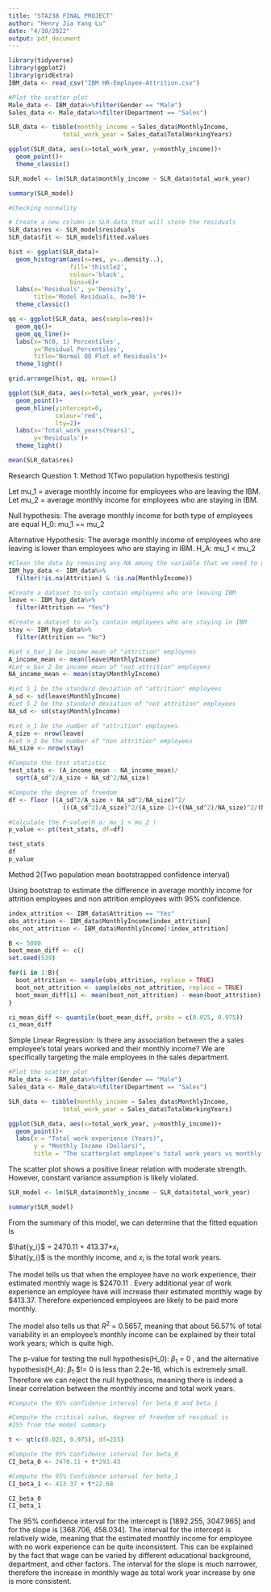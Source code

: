 ```yaml
---
title: "STA238 FINAL PROJECT"
author: "Henry Jia Yang Lu"
date: "4/10/2022"
output: pdf_document
---
```


```r
library(tidyverse)
library(ggplot2)
library(gridExtra)
IBM_data <- read_csv("IBM HR-Employee-Attrition.csv")
```

```r
#Plot the scatter plot
Male_data <- IBM_data%>%filter(Gender == "Male")
Sales_data <- Male_data%>%filter(Department == "Sales")

SLR_data <- tibble(monthly_income = Sales_data$MonthlyIncome, 
               total_work_year = Sales_data$TotalWorkingYears)

ggplot(SLR_data, aes(x=total_work_year, y=monthly_income))+
  geom_point()+
  theme_classic()

SLR_model <- lm(SLR_data$monthly_income ~ SLR_data$total_work_year)

summary(SLR_model)
```


```r
#Checking normality 

# Create a new column in SLR.data that will store the residuals
SLR_data$res <- SLR_model$residuals
SLR_data$fit <- SLR_model$fitted.values

hist <- ggplot(SLR_data)+
  geom_histogram(aes(x=res, y=..density..),
                 fill='thistle2',
                 colour='black',
                 bins=6)+
  labs(x='Residuals', y='Density',
       title='Model Residuals, n=30')+
  theme_classic()

qq <- ggplot(SLR_data, aes(sample=res))+
  geom_qq()+
  geom_qq_line()+
  labs(x='N(0, 1) Percentiles',
       y='Residual Percentiles', 
       title='Normal QQ Plot of Residuals')+
  theme_light()

grid.arrange(hist, qq, nrow=1)  
```

```r
ggplot(SLR_data, aes(x=total_work_year, y=res))+
  geom_point()+
  geom_hline(yintercept=0, 
             colour='red',
             lty=2)+
  labs(x='Total_work_years(Years)',
       y='Residuals')+
  theme_light()

mean(SLR_data$res)
```


Research Question 1: 
Method 1(Two population hypothesis testing)

Let mu_1 = average monthly income for employees who are leaving the IBM.
Let mu_2 = average monthly income for employees who are staying in IBM.

Null hypothesis: The average monthly income for both type of employees are 
equal
H_0: mu_1 == mu_2

Alternative Hypothesis: The average monthly income of employees who are leaving
is lower than employees who are staying in IBM.
H_A: mu_1 < mu_2 
```r
#Clean the data by removing any NA among the variable that we need to use.
IBM_hyp_data <- IBM_data%>%
  filter(!is.na(Attrition) & !is.na(MonthlyIncome))

#Create a dataset to only contain employees who are leaving IBM
leave <- IBM_hyp_data%>%
  filter(Attrition == "Yes")

#Create a dataset to only contain employees who are staying in IBM
stay <- IBM_hyp_data%>%
  filter(Attrition == "No")

#Let x_bar_1 be income mean of "attrition" employees
A_income_mean <- mean(leave$MonthlyIncome)
#Let x_bar_2 be income mean of "not attrition" employees
NA_income_mean <- mean(stay$MonthlyIncome)

#Let S_1 be the standard deviation of "attrition" employees
A_sd <- sd(leave$MonthlyIncome)
#Let S_2 be the standard deviation of "not attrition" employees
NA_sd <- sd(stay$MonthlyIncome)

#Let n_1 be the number of "attrition" employees
A_size <- nrow(leave)
#Let n_2 be the number of "non attrition" employees
NA_size <- nrow(stay)

#Compute the test statistic
test_stats <- (A_income_mean - NA_income_mean)/
  sqrt(A_sd^2/A_size + NA_sd^2/NA_size)

#Compute the degree of freedom
df <- floor ((A_sd^2/A_size + NA_sd^2/NA_size)^2/
               (((A_sd^2)/A_size)^2/(A_size-1)+((NA_sd^2)/NA_size)^2/(NA_size-1)))

#Calculate the P-value(H_a: mu_1 < mu_2 )
p_value <- pt(test_stats, df=df)

test_stats
df
p_value
```

Method 2(Two population mean bootstrapped confidence interval)

Using bootstrap to estimate the difference in average monthly income for 
attrition employees and non attrition employees with 95\% confidence.
```r
index_attrition <- IBM_data$Attrition == "Yes"
obs_attrition <- IBM_data$MonthlyIncome[index_attrition]
obs_not_attrition <- IBM_data$MonthlyIncome[!index_attrition]

B <- 5000
boot_mean_diff <- c()
set.seed(539)

for(i in 1:B){
  boot_attrition <- sample(obs_attrition, replace = TRUE)
  boot_not_attrition <- sample(obs_not_attrition, replace = TRUE)
  boot_mean_diff[i] <- mean(boot_not_attrition) - mean(boot_attrition)
}

ci_mean_diff <- quantile(boot_mean_diff, probs = c(0.025, 0.975))
ci_mean_diff
```

Simple Linear Regression:
Is there any association between the a sales employee's total years worked and their
monthly income? We are specifically targeting the male employees in the sales
department.

```r
#Plot the scatter plot
Male_data <- IBM_data%>%filter(Gender == "Male")
Sales_data <- Male_data%>%filter(Department == "Sales")

SLR_data <- tibble(monthly_income = Sales_data$MonthlyIncome, 
               total_work_year = Sales_data$TotalWorkingYears)

ggplot(SLR_data, aes(x=total_work_year, y=monthly_income))+
  geom_point()+
  labs(x = "Total work experience (Years)",
       y = "Monthly Income (Dollars)",
       title = "The scatterplot employee's total work years vs monthly income")
```

The scatter plot shows a positive linear relation with moderate strength. 
However, constant variance assumption is likely violated.

```r
SLR_model <- lm(SLR_data$monthly_income ~ SLR_data$total_work_year)

summary(SLR_model)
```
From the summary of this  model, we can determine that the fitted equation is

$\hat{y_i}$ = 2470.11 + 413.37*${x_i}$ \
$\hat{y_i}$ is the monthly income, and ${x_i}$ is the total work years.

The model tells us that when the employee have no work experience, their 
estimated monthly wage is $2470.11 . Every additional year of work experience an
employee have will increase their estimated monthly wage by $413.37. Therefore 
experienced employees are likely to be paid more monthly. 

The model also tells us that ${R^2}$ = 0.5657, meaning that about 56.57% of total 
variability in an employee's monthly income can be explained by their total
work years; which is quite high. 

The p-value for testing the null hypothesis(H_0): ${\beta_1}$  = 0 , and the 
alternative hypothesis(H_A): ${\beta_1}$ $!= 0 is less than 2.2e-16, which is 
extremely small. Therefore we can reject the null hypothesis, meaning there is 
indeed a linear correlation between the monthly income and total work years.


```r
#Compute the 95% confidence interval for beta_0 and beta_1

#Compute the critical value, degree of freedom of residual is 
#255 from the model summary

t <- qt(c(0.025, 0.975), df=255)

#Compute the 95% Confidence interval for beta_0
CI_beta_0 <- 2470.11 + t*293.43

#Compute the 95% Confidence interval for beta_1
CI_beta_1 <- 413.37 + t*22.68

CI_beta_0
CI_beta_1
```
The 95% confidence interval for the intercept is [1892.255, 3047.965] and for 
the slope is [368.706, 458.034]. The interval for the intercept is relatively 
wide, meaning that the estimated monthly income for employee with no work 
experience can be quite inconsistent. This can be explained by the fact that 
wage can be varied by different educational background, department, and 
other factors. The interval for the slope is much narrower, therefore the 
increase in monthly wage as total work year increase by one is more consistent.



